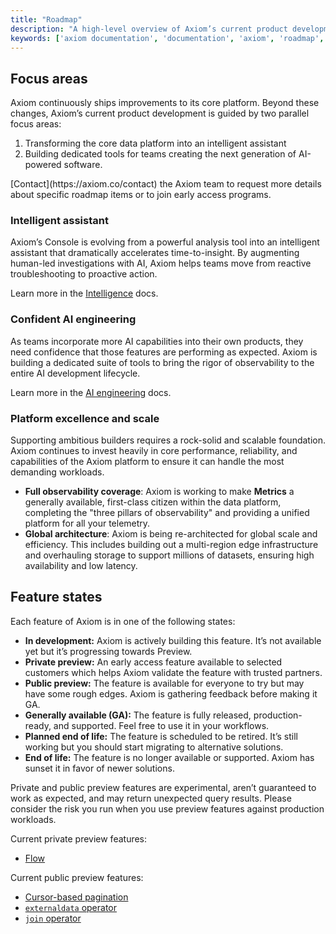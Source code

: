 ```yaml
---
title: "Roadmap"
description: "A high-level overview of Axiom’s current product development themes."
keywords: ['axiom documentation', 'documentation', 'axiom', 'roadmap', 'feature states']
---
```


## Focus areas

Axiom continuously ships improvements to its core platform. Beyond these changes, Axiom’s current product development is guided by two parallel focus areas: 

1. Transforming the core data platform into an intelligent assistant
2. Building dedicated tools for teams creating the next generation of AI-powered software.

<Tip>
[Contact](https://axiom.co/contact) the Axiom team to request more details about specific roadmap items or to join early access programs.
</Tip>

### Intelligent assistant

Axiom’s Console is evolving from a powerful analysis tool into an intelligent assistant that dramatically accelerates time-to-insight. By augmenting human-led investigations with AI, Axiom helps teams move from reactive troubleshooting to proactive action.

Learn more in the [Intelligence](/console/intelligence) docs.

### Confident AI engineering

As teams incorporate more AI capabilities into their own products, they need confidence that those features are performing as expected. Axiom is building a dedicated suite of tools to bring the rigor of observability to the entire AI development lifecycle.

Learn more in the [AI engineering](/ai-engineering/overview) docs.

### Platform excellence and scale

Supporting ambitious builders requires a rock-solid and scalable foundation. Axiom continues to invest heavily in core performance, reliability, and capabilities of the Axiom platform to ensure it can handle the most demanding workloads.

* **Full observability coverage**: Axiom is working to make **Metrics** a generally available, first-class citizen within the data platform, completing the "three pillars of observability" and providing a unified platform for all your telemetry.
* **Global architecture**: Axiom is being re-architected for global scale and efficiency. This includes building out a multi-region edge infrastructure and overhauling storage to support millions of datasets, ensuring high availability and low latency.

## Feature states

Each feature of Axiom is in one of the following states:

- **In development:** Axiom is actively building this feature. It’s not available yet but it’s progressing towards Preview.
- **Private preview:** An early access feature available to selected customers which helps Axiom validate the feature with trusted partners.
- **Public preview:** The feature is available for everyone to try but may have some rough edges. Axiom is gathering feedback before making it GA.
- **Generally available (GA):** The feature is fully released, production-ready, and supported. Feel free to use it in your workflows.
- **Planned end of life:** The feature is scheduled to be retired. It’s still working but you should start migrating to alternative solutions.
- **End of life:** The feature is no longer available or supported. Axiom has sunset it in favor of newer solutions.

<Warning>
Private and public preview features are experimental, aren’t guaranteed to work as expected, and may return unexpected query results. Please consider the risk you run when you use preview features against production workloads.
</Warning>

Current private preview features:

- [Flow](/process-data/introduction)

Current public preview features:
- [Cursor-based pagination](/restapi/pagination)
- [`externaldata` operator](/apl/tabular-operators/externaldata-operator)
- [`join` operator](/apl/tabular-operators/join-operator)